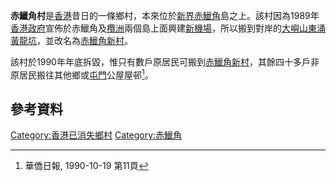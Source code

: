 '''赤鱲角村'''是[[香港|香港]]昔日的一條鄉村，本來位於[[新界|新界]][[赤鱲角|赤鱲角]]島之上。該村因為1989年[[香港殖民地時期#香港政府|香港政府]]宣佈於赤鱲角及[[欖洲|欖洲]]兩個島上面興建[[香港國際機場|新機場]]，所以搬到對岸的[[大嶼山|大嶼山]][[東涌_(香港)|東涌]][[黃龍坑|黃龍坑]]，並改名為[[赤鱲角新村|赤鱲角新村]]。

該村於1990年年底拆毀，惟只有數戶原居民可搬到[[赤鱲角新村|赤鱲角新村]]，其餘四十多戶非原居民搬往其他鄉或[[屯門|屯門]]公屋屋邨<REF>華僑日報, 1990-10-19 第11頁</REF>。

== 參考資料 ==
{{reflist}}
{{HK-geo-stub}}
[[Category:香港已消失鄉村|Category:香港已消失鄉村]]
[[Category:赤鱲角|Category:赤鱲角]]